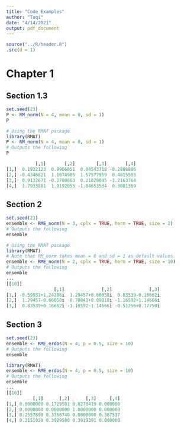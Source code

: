 ```yaml
---
title: "Code Examples"
author: "Taqi"
date: "4/14/2021"
output: pdf_document
---
```


```r
source("../R/header.R")
.src(d = 1)
```

# Chapter 1

## Section 1.3

```r
set.seed(23)
P <- RM_norm(N = 4, mean = 0, sd = 1)
P
```

```r
# Using the RMAT package
library(RMAT)
P <- RM_norm(N = 4, mean = 0, sd = 1)
# Outputs the following
P

           [,1]       [,2]        [,3]       [,4]
[1,]  0.1932123  0.9966051  0.04543718 -0.2886886
[2,] -0.4346821  1.1074905  1.57577959  0.4815503
[3,]  0.9132671 -0.2780863  0.21828845 -1.2163764
[4,]  1.7933881  1.0192055 -1.04653534  0.3081369
```

## Section 2

```r
set.seed(23)
ensemble <- RME_norm(N = 3, cplx = TRUE, herm = TRUE, size = 2)
# Outputs the following
ensemble
```

```r
# Using the RMAT package
library(RMAT)
# Note that RM_norm takes mean = 0 and sd = 1 as default values. 
ensemble <- RME_norm(N = 2, cplx = TRUE, herm = TRUE, size = 10)
# Outputs the following
ensemble
... 
[[10]]
                  [,1]              [,2]              [,3]
[1,] -0.59931+1.24286i  1.29457+0.66058i  0.83539-0.16662i
[2,]  1.29457-0.66058i  0.78841+0.09818i -1.16592+1.14666i
[3,]  0.83539+0.16662i -1.16592-1.14666i -0.51256+0.17750i
```

## Section 3

```r
set.seed(23)
ensemble <- RME_erdos(N = 4, p = 0.5, size = 10)
# Outputs the following
ensemble
```

```r
library(RMAT)
ensemble <- RME_erdos(N = 4, p = 0.5, size = 10)
# Outputs the following
ensemble
...
[[10]]
          [,1]      [,2]      [,3]     [,4]
[1,] 0.0000000 0.1729581 0.8270419 0.000000
[2,] 0.0000000 0.0000000 1.0000000 0.000000
[3,] 0.2557890 0.3766740 0.0000000 0.367537
[4,] 0.2151029 0.3929580 0.3919391 0.000000
```

